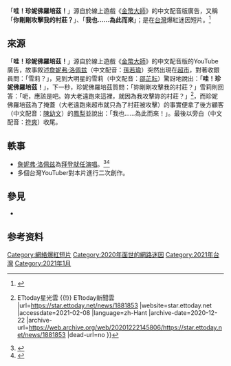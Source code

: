 {{NoteTA
|1=zh-cn:詹妮弗·洛佩兹; zh-tw:珍妮佛·羅培茲; zh-hk:珍妮花·露柏絲;
}}
{{電影資訊框
| 片名     = 哇！珍妮佛羅培茲！
| 導演     = 
| 監製     = 
| 製片     = 
| 編劇     = 
| 劇本     = 
| 故事     = 
| 旁白     = 
| 統籌     = [[Coin_Master|Coin Master]]
| 主演     = [[詹妮弗·洛佩兹|詹妮弗·洛佩兹]]
}}
「'''哇！珍妮佛羅培茲！'''」源自於線上遊戲《[[金幣大師|金幣大師]]》的中文配音版廣告，又稱「'''你剛剛攻擊我的村莊？'''」、「'''我也……為此而來'''」；是在[[台灣|台灣]]爆紅迷因短片。<ref>{{Cite news|url=https://global.udn.com/global_vision/story/8664/5183246|title=你剛攻擊我的村莊？《Coin Master》上癮風潮與以色列遊戲崛起|author=|date=2021-01-19|work=udn|publisher=|accessdate=2021-01-22|language=zh-tw|format=|archive-date=2021-02-24|archive-url=https://web.archive.org/web/20210224090708/https://global.udn.com/global_vision/story/8664/5183246|dead-url=no}}</ref>

== 來源 ==
「'''哇！珍妮佛羅培茲！'''」源自於線上遊戲《[[金幣大師|金幣大師]]》的中文配音版的YouTube廣告，故事敘述[[詹妮弗·洛佩兹|詹妮弗·洛佩兹]]（中文配音：[[孫若瑜|孫若瑜]]）突然出現在[[超市|超市]]，對著收銀員問：「雪莉？」，見到大明星的雪莉（中文配音：[[邵芷耘|邵芷耘]]）驚訝地說出：「'''哇！珍妮佛羅培茲！'''」，下一秒，珍妮佛羅培茲質問：「妳剛剛攻擊我的村莊？」雪莉則回答：「呃，應該是吧。妳大老遠跑來這裡，就因為我攻擊妳的村莊？」<ref>{{cite web |title=「哇！珍妮佛羅培茲！」到底啥哏？ 網神解：買了YT會員變邊緣人 {{!}} ETtoday星光雲 {{!}} ETtoday新聞雲 |url=https://star.ettoday.net/news/1881853 |website=star.ettoday.net |accessdate=2021-02-08 |language=zh-Hant |archive-date=2020-12-22 |archive-url=https://web.archive.org/web/20201222145806/https://star.ettoday.net/news/1881853 |dead-url=no }}</ref>，而珍妮佛羅培茲為了掩蓋（大老遠跑來超市就只為了村莊被攻擊）的事實便拿了後方顧客（中文配音：[[陳幼文|陳幼文]]）的[[鳳梨|鳳梨]]並說出：「我也……為此而來！」。最後以旁白（中文配音：[[符爽|符爽]]）收尾。

== 軼事 ==
* [[詹妮弗·洛佩兹|詹妮弗·洛佩兹]]為[[2021年美國總統就職典禮|拜登就任演唱]]。<ref>{{Cite news|url=https://www.881903.com/article/2375763/%E7%B6%B2%E6%90%9C%E7%86%B1%E8%A9%B1/%E7%BE%8E%E5%9C%8B%E7%B8%BD%E7%B5%B1%E6%8B%9C%E7%99%BB%E5%AE%A3%E8%AA%93%E5%B0%B1%E8%81%B7%E9%8C%AF%E9%87%8D%E9%BB%9E-%E7%8F%8D%E5%A6%AE%E4%BD%9B%E7%BE%85%E5%9F%B9%E8%8C%B2%E7%8F%BE%E8%BA%AB%E6%94%BB%E6%93%8A%E5%9C%8B%E6%9C%83|title=美國總統拜登宣誓就職錯重點 珍妮佛羅培茲現身「攻擊」國會？|author=|date=2021-01-21|work=[[商業電台|商業電台]]|publisher=|accessdate=2021-01-22|language=zh-hk|format=|archive-date=2021-01-28|archive-url=https://web.archive.org/web/20210128070106/https://www.881903.com/article/2375763/%E7%B6%B2%E6%90%9C%E7%86%B1%E8%A9%B1/%E7%BE%8E%E5%9C%8B%E7%B8%BD%E7%B5%B1%E6%8B%9C%E7%99%BB%E5%AE%A3%E8%AA%93%E5%B0%B1%E8%81%B7%E9%8C%AF%E9%87%8D%E9%BB%9E-%E7%8F%8D%E5%A6%AE%E4%BD%9B%E7%BE%85%E5%9F%B9%E8%8C%B2%E7%8F%BE%E8%BA%AB%E6%94%BB%E6%93%8A%E5%9C%8B%E6%9C%83|dead-url=no}}</ref><ref>{{Cite news|url=https://www.hk01.com/%E5%8D%B3%E6%99%82%E5%A8%9B%E6%A8%82/577700/jennifer-lopez%E7%82%BA%E6%8B%9C%E7%99%BB%E5%B0%B1%E4%BB%BB%E6%BC%94%E5%94%B1-%E7%B6%B2%E6%B0%91%E7%AC%91%E7%A8%B1-%E5%93%87-%E7%8F%8D%E5%A6%AE%E4%BD%9B%E7%BE%85%E5%9F%B9%E8%8C%B2|title=Jennifer Lopez為拜登就任演唱　網民笑稱「哇！珍妮佛羅培茲！」|author=|date=2021-01-21|work=[[香港01|香港01]]|publisher=|accessdate=2021-01-22|language=zh-hk|format=|archive-date=2021-01-29|archive-url=https://web.archive.org/web/20210129153842/https://www.hk01.com/%E5%8D%B3%E6%99%82%E5%A8%9B%E6%A8%82/577700/jennifer-lopez%E7%82%BA%E6%8B%9C%E7%99%BB%E5%B0%B1%E4%BB%BB%E6%BC%94%E5%94%B1-%E7%B6%B2%E6%B0%91%E7%AC%91%E7%A8%B1-%E5%93%87-%E7%8F%8D%E5%A6%AE%E4%BD%9B%E7%BE%85%E5%9F%B9%E8%8C%B2|dead-url=no}}</ref>
*多個台灣YouTuber對本片進行二次創作。

== 參見 ==
*{{link-en|YouTube的社会影响|Social impact of YouTube}}

== 参考资料 ==
{{reflist}}

{{YouTube navbox}}

[[Category:網絡爆紅短片|Category:網絡爆紅短片]]
[[Category:2020年面世的網路迷因|Category:2020年面世的網路迷因]]
[[Category:2021年台灣|Category:2021年台灣]]
[[Category:2021年1月|Category:2021年1月]]